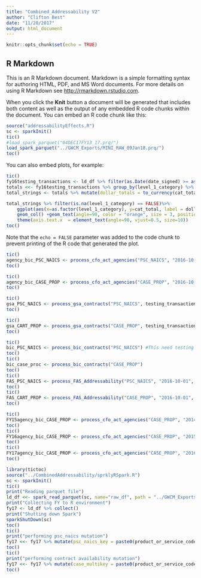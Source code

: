 ```yaml
---
title: "Combined_Addressability V2"
author: "Clifton Best"
date: "11/28/2017"
output: html_document
---
```


```r
knitr::opts_chunk$set(echo = TRUE)
```

## R Markdown

This is an R Markdown document. Markdown is a simple formatting syntax for authoring HTML, PDF, and MS Word documents. For more details on using R Markdown see <http://rmarkdown.rstudio.com>.

When you click the **Knit** button a document will be generated that includes both content as well as the output of any embedded R code chunks within the document. You can embed an R code chunk like this:

```r
source("addressabilityEffects.R")
sc <- sparkInit()
tic()
#load_spark_parquet("04DEC17FY13_17.prq/")
load_spark_parquet("../GWCM_Exports/MINI_RAW_09Jan18.prq/")
toc()

```

You can also embed plots, for example:

```r
tic()
fy16testing_transactions <- ld_df %>% filter(as.Date(date_signed) >= as.Date("2015-10-01") & as.Date(date_signed) <= as.Date("2016-09-30"))  
totals <<- fy16testing_transactions %>% group_by(level_1_category) %>% summarise(cat_total = sum(dollars_obligated)) %>% collect()
total_strings <- totals %>% mutate(dollar_totals = to_currency(cat_total, currency_symbol = "$", symbol_first = TRUE, group_size = 3, group_delim = ",", decimal_size = 2,decimal_delim = ".")) %>% collect()                                                                                                     

total_strings %>% filter(is.na(level_1_category) == FALSE)%>%
    ggplot(aes(x=as.factor(level_1_category), y=cat_total, label = dollar_totals) ) + 
    geom_col() +geom_text(angle=90, color = "orange", size = 3, position = position_stack(vjust = 0.5))+
    theme(axis.text.x  = element_text(angle=90, vjust=0.5, size=10))
toc()
```

Note that the `echo = FALSE` parameter was added to the code chunk to prevent printing of the R code that generated the plot.
```r
tic()
agency_bic_PSC_NAICS <- process_cfo_act_agencies("PSC_NAICS", "2016-10-01", "2017-09-30")
toc()

tic()
agency_bic_CASE_PROP <- process_cfo_act_agencies("CASE_PROP", "2016-10-01", "2017-09-30")
toc()

tic()
gsa_PSC_NAICS <- process_gsa_contracts("PSC_NAICS", testing_transactions)
toc()

tic()
gsa_CART_PROP <- process_gsa_contracts("CASE_PROP", testing_transactions)
toc()

tic()
bic_PSC_NAICS <- process_bic_contracts("PSC_NAICS") #This need testing transactions parameter added. Default was FY16
toc()
tic()
bic_case_proc <- process_bic_contracts("CASE_PROP")
toc()
tic()
FAS_PSC_NAICS <- process_FAS_Addressability("PSC_NAICS", "2016-10-01", "2017-09-30")
toc()
tic()
FAS_CART_PROP <- process_FAS_Addressability("CASE_PROP", "2016-10-01", "2017-09-30")
toc()
```



```r
tic()
FY15agency_bic_CASE_PROP <- process_cfo_act_agencies("CASE_PROP", "2014-10-01", "2015-09-30")
toc()
tic()
FY16agency_bic_CASE_PROP <- process_cfo_act_agencies("CASE_PROP", "2015-10-01", "2016-09-30")
toc()
tic()
FY17agency_bic_CASE_PROP <- process_cfo_act_agencies("CASE_PROP", "2016-10-01", "2017-09-30")
toc()

```

```r
library(tictoc)
source("../CombinedAddressability/sprklyRSpark.R")
sc <- sparkInit()
tic()
print("Reading parquet file")
ld_df <<- spark_read_parquet(sc, name="raw_df", path = "../GWCM_Exports/fy17_mini_raw_24Jan18.prq/")
print("Collecting FY to R environment")
fy17 <- ld_df %>% collect()
print("Shutting down Spark")
sparkShutDown(sc)
toc()
tic()
print("performing psc_naics mutation")
fy17 <<- fy17 %>% mutate(psc_naics_key = paste0(product_or_service_code,"_",naics_code))
toc()
tic()
print("performing contract availability mutation")
fy17 <<- fy17 %>% mutate(case_multikey = paste0(product_or_service_code,"_",naics_code,"_", sbg_flag,"_", women_owned_flag,"_", veteran_owned_flag,"_", minority_owned_business_flag,"_", foreign_government, "_", co_bus_size_determination_code, "_", foreign_funding_desc, "_", firm8a_joint_venture, "_", dot_certified_disadv_bus, "_", sdb, "_", sdb_flag, "_", hubzone_flag, "_", sheltered_workshop_flag,"_", srdvob_flag, "_", other_minority_owned, "_", baob_flag, "_", aiob_flag, "_", naob_flag, "_", haob_flag, "_", saaob_flag, "_", emerging_small_business_flag, "_", wosb_flag, "_", edwosb_flag, "_", jvwosb_flag, "_", edjvwosb_flag))
toc()


```


